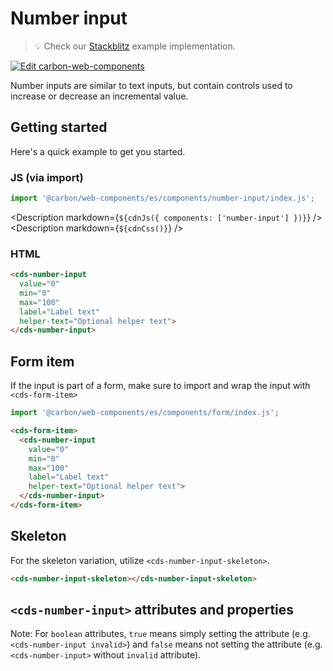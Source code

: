
# Number input

> 💡 Check our
> [Stackblitz](https://stackblitz.com/github/carbon-design-system/carbon-for-ibm-dotcom/tree/main/packages/web-components/examples/stackblitz/basic/components/number-input)
> example implementation.

[![Edit carbon-web-components](https://developer.stackblitz.com/img/open_in_stackblitz.svg)](https://stackblitz.com/github/carbon-design-system/carbon-for-ibm-dotcom/tree/main/packages/carbon-web-components/examples/stackblitz/basic/components/number-input)

Number inputs are similar to text inputs, but contain controls used to increase
or decrease an incremental value.

## Getting started

Here's a quick example to get you started.

### JS (via import)

```javascript
import '@carbon/web-components/es/components/number-input/index.js';
```

<Description markdown={`${cdnJs({ components: ['number-input'] })}`} />
<Description markdown={`${cdnCss()}`} />

### HTML

```html
<cds-number-input
  value="0"
  min="0"
  max="100"
  label="Label text"
  helper-text="Optional helper text">
</cds-number-input>
```

## Form item

If the input is part of a form, make sure to import and wrap the input with
`<cds-form-item>`

```javascript
import '@carbon/web-components/es/components/form/index.js';
```

```html
<cds-form-item>
  <cds-number-input
    value="0"
    min="0"
    max="100"
    label="Label text"
    helper-text="Optional helper text">
  </cds-number-input>
</cds-form-item>
```

## Skeleton

For the skeleton variation, utilize `<cds-number-input-skeleton>`.

```html
<cds-number-input-skeleton></cds-number-input-skeleton>
```

## `<cds-number-input>` attributes and properties

Note: For `boolean` attributes, `true` means simply setting the attribute (e.g.
`<cds-number-input invalid>`) and `false` means not setting the attribute (e.g.
`<cds-number-input>` without `invalid` attribute).

<Props of="cds-number-input" />
